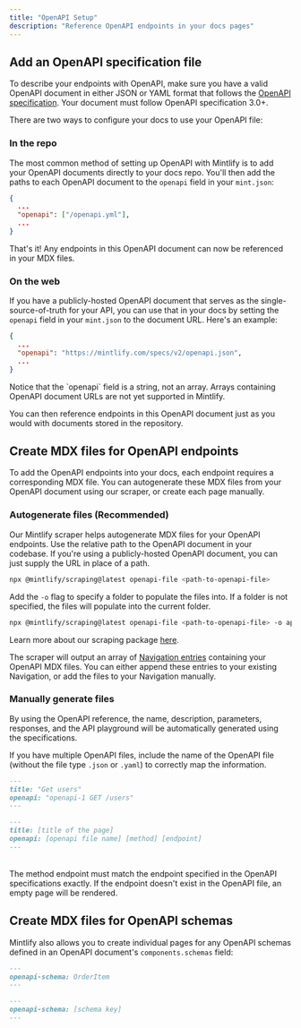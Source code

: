 ```yaml
---
title: "OpenAPI Setup"
description: "Reference OpenAPI endpoints in your docs pages"
---
```


## Add an OpenAPI specification file

To describe your endpoints with OpenAPI, make sure you have a valid OpenAPI document in either JSON or YAML format that follows the [OpenAPI specification](https://swagger.io/specification/). Your document must follow OpenAPI specification 3.0+.

There are two ways to configure your docs to use your OpenAPI file:

### In the repo

The most common method of setting up OpenAPI with Mintlify is to add your OpenAPI documents directly to your docs repo. You'll then add the paths to each OpenAPI document to the `openapi` field in your `mint.json`:

```json mint.json
{
  ...
  "openapi": ["/openapi.yml"],
  ...
}
```

That's it! Any endpoints in this OpenAPI document can now be referenced in your MDX files.

### On the web

If you have a publicly-hosted OpenAPI document that serves as the single-source-of-truth for your API, you can use that in your docs by setting the `openapi` field in your `mint.json` to the document URL. Here's an example:

```json mint.json
{
  ...
  "openapi": "https://mintlify.com/specs/v2/openapi.json",
  ...
}
```

<Note>
  Notice that the `openapi` field is a string, not an array. Arrays containing OpenAPI document URLs are not yet supported in Mintlify.
</Note>

You can then reference endpoints in this OpenAPI document just as you would with documents stored in the repository.

## Create MDX files for OpenAPI endpoints

To add the OpenAPI endpoints into your docs, each endpoint requires a corresponding MDX file. You can autogenerate these MDX files from your OpenAPI document using our scraper, or create each page manually.

### Autogenerate files (Recommended)

Our Mintlify scraper helps autogenerate MDX files for your OpenAPI endpoints. Use the relative path to the OpenAPI document in your codebase. If you're using a publicly-hosted OpenAPI document, you can just supply the URL in place of a path.

```bash
npx @mintlify/scraping@latest openapi-file <path-to-openapi-file>
```



Add the `-o` flag to specify a folder to populate the files into. If a folder is not specified, the files will populate into the current folder.

```bash
npx @mintlify/scraping@latest openapi-file <path-to-openapi-file> -o api-reference
```

Learn more about our scraping package [here](https://www.npmjs.com/package/@mintlify/scraping).

The scraper will output an array of [Navigation entries](/settings/global#structure) containing your OpenAPI MDX files. You can either append these entries to your existing Navigation, or add the files to your Navigation manually.

### Manually generate files

<Snippet file="api-playground/openapi.mdx" />

By using the OpenAPI reference, the name, description, parameters, responses, and the API playground will be automatically generated using the specifications.

If you have multiple OpenAPI files, include the name of the OpenAPI file (without the file type `.json` or `.yaml`) to correctly map the information.

<CodeGroup>

```md Example
---
title: "Get users"
openapi: "openapi-1 GET /users"
---
```

```md Format
---
title: [title of the page]
openapi: [openapi file name] [method] [endpoint]
---
```

</CodeGroup>
<br />
<Note>
  The method endpoint must match the endpoint specified in the OpenAPI
  specifications exactly. If the endpoint doesn't exist in the OpenAPI file,
  an empty page will be rendered.
</Note>

## Create MDX files for OpenAPI schemas

Mintlify also allows you to create individual pages for any OpenAPI schemas defined in an OpenAPI document's `components.schemas` field:

<CodeGroup>

```md Example
---
openapi-schema: OrderItem
---
```

```md Format
---
openapi-schema: [schema key]
---
```

</CodeGroup>

